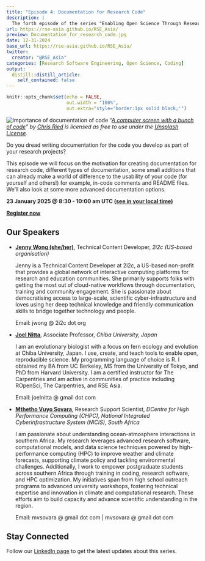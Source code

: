 ```yaml
---
title: "Episode 4: Documentation for Research Code"
description: |
  The forth episode of the series "Enabling Open Science Through Research Code" jointly organised by [RSE Asia Association](https://rse-asia.github.io/RSE_Asia/) and [RSSE Africa](https://rsse.africa).
url: https://rse-asia.github.io/RSE_Asia/
preview: Documentation_for_research_code.jpg
date: 12-31-2024
base_url: https://rse-asia.github.io/RSE_Asia/
twitter:
  creator: "@RSE_Asia"
categories: [Research Software Engineering, Open Science, Coding]
output:
  distill::distill_article:
    self_contained: false
---
```


```r
knitr::opts_chunk$set(echo = FALSE,
                      out.width = "100%",
                      out.extra="style='border:1px solid black;'")
```

![Importance of documentation of code](Documentation_for_research_code.jpg)
_"[A computer screen with a bunch of code](https://unsplash.com/photos/a-computer-screen-with-a-bunch-of-code-on-it-ieic5Tq8YMk?utm_content=creditCopyText&utm_medium=referral&utm_source=unsplash)" by [Chris Ried](https://unsplash.com/@cdr6934?utm_content=creditCopyText&utm_medium=referral&utm_source=unsplash) is licensed as free to use under the [Unsplash License](https://unsplash.com/license)._

Do you dread writing documentation for the code you develop as part of your research projects?

This episode we will focus on the motivation for creating documentation for research code, different types of documentation, some small additions that can already make a world of difference to the usability of your code (for yourself and others!) for example, in-code comments and README files. We’ll also look at some more advanced documentation options.

**23 January 2025 @ 8:30 - 10:00 am UTC [(see in your local time)](https://www.timeanddate.com/worldclock/fixedtime.html?msg=Documentation+for+Research+Code&iso=20250123T0830&p1=1440&ah=1&am=30)**

**[Register now](https://us06web.zoom.us/meeting/register/tZ0scOmspz0iH9IMt4yxc0O37uEUUiPxYDxa#/registration)**

## Our Speakers

- **[Jenny Wong (she/her)](https://www.linkedin.com/in/thisisjennywong/)**,
  Technical Content Developer, _2i2c (US-based organisation)_ 
  
  Jenny is a Technical Content Developer at 2i2c, a US-based non-profit that provides a global network of interactive computing platforms for research and education communities. She primarily supports folks with getting the most out of cloud-native workflows through documentation, training and community engagement. She is passionate about democratising access to large-scale, scientific cyber-infrastructure and loves using her deep technical knowledge and friendly communication skills to bridge together technology and people.
 
  Email: jwong @ 2i2c dot org

- **[Joel Nitta](https://www.joelnitta.com/)**,
  Associate Professor, _Chiba University, Japan_
  
  I am an evolutionary biologist with a focus on fern ecology and evolution at Chiba University, Japan. I use, create, and teach tools to enable open, reproducible science. My programming language of choice is R. I obtained my BA from UC Berkeley, MS from the University of Tokyo, and PhD from Harvard University. I am a certified instructor for The Carpentries and am active in communities of practice including ROpenSci, The Carpentries, and RSE Asia.
  
  Email: joelnitta @ gmail dot com
  
- **[Mthetho Vuyo Sovara](https://www.linkedin.com/in/mthetho-sovara-3a939272/)**,
  Research Support Scientist, _DCentre for High Performance Computing (CHPC), National Integrated Cyberinfrastructure System (NICIS), South Africa_
  
  I am passionate about understanding ocean-atmosphere interactions in southern Africa. My research leverages advanced research software, computational models, and data science techniques powered by high-performance computing (HPC) to improve weather and climate forecasts, supporting climate policy and tackling environmental challenges. Additionally, I work to empower postgraduate students across southern Africa through training in coding, research software, and HPC optimization. My initiatives span from high school outreach programs to advanced university workshops, fostering technical expertise and innovation in climate and computational research. These efforts aim to build capacity and advance scientific understanding in the region.
  
  Email: mvsovara @ gmail dot com | mvsovara @ gmail dot com


## Stay Connected

Follow our [LinkedIn page](https://www.linkedin.com/company/rse-asia-association/) to get the latest updates about this series.
